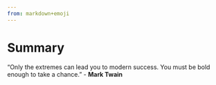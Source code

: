 ```yaml
---
from: markdown+emoji
---
```

# Summary {.unnumbered}

"Only the extremes can lead you to modern success. You must be bold enough to take a chance." - **Mark Twain** 